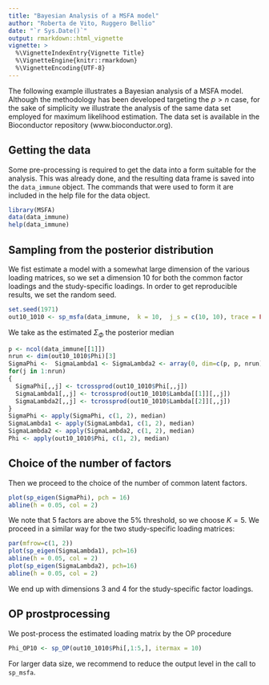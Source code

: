 ```yaml
---
title: "Bayesian Analysis of a MSFA model"
author: "Roberta de Vito, Ruggero Bellio"
date: "`r Sys.Date()`"
output: rmarkdown::html_vignette
vignette: >
  %\VignetteIndexEntry{Vignette Title}
  %\VignetteEngine{knitr::rmarkdown}
  %\VignetteEncoding{UTF-8}
---
```


The following example illustrates a Bayesian analysis of a MSFA model.
Although the methodology has been developed targeting the $p>n$ case, for the sake
of simplicity we illustrate the analysis of the same data set employed for
maximum likelihood estimation. The data set is 
 available in the Bioconductor repository (www.bioconductor.org). 

## Getting the data
Some pre-processing is required to get the data into a form suitable for the
analysis. This was already done, and the resulting data frame is saved into the
`data_immune` object. The commands that were used to form it are included
in the help file for the data object.

```r
library(MSFA)
data(data_immune)
help(data_immune)
```


## Sampling from the posterior distribution 
We fist estimate a model with a somewhat large dimension of the various loading matrices,
so we set a dimension 10 for both the common factor loadings and the study-specific loadings. In order to get reproducible results, we set the random seed.

```r
set.seed(1971)
out10_1010 <- sp_msfa(data_immune,  k = 10,  j_s = c(10, 10), trace = FALSE)
```

We take as the estimated $\Sigma_\Phi$   the posterior median

```r
p <- ncol(data_immune[[1]])
nrun <- dim(out10_1010$Phi)[3]
SigmaPhi <-  SigmaLambda1 <- SigmaLambda2 <- array(0, dim=c(p, p, nrun))
for(j in 1:nrun)
{
  SigmaPhi[,,j] <- tcrossprod(out10_1010$Phi[,,j]) 
  SigmaLambda1[,,j] <- tcrossprod(out10_1010$Lambda[[1]][,,j]) 
  SigmaLambda2[,,j] <- tcrossprod(out10_1010$Lambda[[2]][,,j]) 
}
SigmaPhi <- apply(SigmaPhi, c(1, 2), median)
SigmaLambda1 <- apply(SigmaLambda1, c(1, 2), median)
SigmaLambda2 <- apply(SigmaLambda2, c(1, 2), median)
Phi <- apply(out10_1010$Phi, c(1, 2), median)
```

## Choice of the number of factors
Then we proceed to the choice of the number of common latent factors.

```r
plot(sp_eigen(SigmaPhi), pch = 16)
abline(h = 0.05, col = 2)
```

We note that 5 factors are above the $5\%$ threshold, so we choose $K=5$. We proceed in a similar way for
the two study-specific loading matrices:
```r
par(mfrow=c(1, 2))
plot(sp_eigen(SigmaLambda1), pch=16)
abline(h = 0.05, col = 2)
plot(sp_eigen(SigmaLambda2), pch=16)
abline(h = 0.05, col = 2)
```

We end up with dimensions 3 and 4 for the study-specific factor loadings.

##  OP prostprocessing
We post-process the estimated loading matrix by the OP procedure
```r
Phi_OP10 <- sp_OP(out10_1010$Phi[,1:5,], itermax = 10)
```

For larger data size, we recommend to reduce the output level in the call to
```sp_msfa```.


